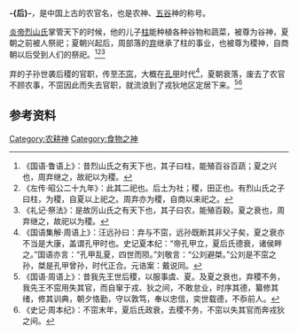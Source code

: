 {{Otheruses|弃|other=周人的祖先}}

'''-{后}-{{Ruby|稷|-{|zh-cn:{{Lang|zh-Latn-pinyin|jì}}; zh-hant:{{Lang|zh-Latn-pinyin|jì}}; zh-tw:{{Lang|zh-Bopo|ㄐㄧˋ}}; zh-hk:{{Lang|yue-Latn-jyutping|zik<sup>1</sup>}}; zh-mo:{{Lang|yue-Latn-jyutping|zik<sup>1</sup>}};}-}}'''，是中国上古的农官名，也是农神、[[五谷|五谷]]神的称号{{R|社会变迁|page1=116}}。

[[炎帝|炎帝]][[烈山氏|烈山氏]]掌管天下的时候，他的儿子[[柱_(上古人物)|柱]]能种植各种谷物和蔬菜，被尊为谷神，夏朝之前被人祭祀；夏朝兴起后，周部落的[[弃|弃]]继承了柱的事业，也被尊为稷神，自商朝以后受到人们的祭祀。<ref>《国语·鲁语上》：昔烈山氏之有天下也，其子曰柱，能殖百谷百蔬；夏之兴也，周弃继之，故祀以为稷。</ref><ref>《左传·昭公二十九年》：此其二祀也。后土为社；稷，田正也。有烈山氏之子曰柱，为稷，自夏以上祀之。周弃亦为稷，自商以来祀之。</ref><ref>《礼记·祭法》：是故厉山氏之有天下也，其子曰农，能殖百穀。夏之衰也，周弃继之，故祀以为稷。</ref>

弃的子孙世袭后稷的官职，传至[[不窋|不窋]]，大概在[[孔甲|孔甲]]时代<ref>《国语集解·周语上》：汪远孙曰：弃与不窋，远孙既断其非父子矣，夏之衰亦不当是大康，盖谓孔甲时也。史记夏本纪：“帝孔甲立，夏后氏德衰，诸侯畔之。”国语亦言：“孔甲乱夏，四世而陨。”刘敬言：“公刘避桀。”公刘是不窋之孙，桀是孔甲曾孙，时代正合。元诰案：戴说同。</ref>，夏朝衰落，废去了农官不顾农事，不窋因此而失去官职，就流浪到了戎狄地区定居下来。<ref>《国语·周语上》：昔我先王世后稷，以服事虞、夏。及夏之衰也，弃稷不务，我先王不窋用失其官，而自窜于戎、狄之间，不敢怠业，时序其德，纂修其绪，修其训典，朝夕恪勤，守以敦笃，奉以忠信，奕世载德，不忝前人。</ref><ref>《史记·周本纪》：不窋末年，夏后氏政衰，去稷不务，不窋以失其官而奔戎狄之间。</ref>

== 参考资料 ==
{{Reflist|refs=
<ref name="社会变迁">{{Cite book|title=《夏商西周的社会变迁》|author=[[晁福林|晁福林]]|publisher=[[北京师范大学|北京师范大学]]出版社|location=中国北京|date=1996年6月|isbn=7-303-04144-3|language=zh-cn}}</ref>
}}

[[Category:农耕神|Category:农耕神]]
[[Category:食物之神|Category:食物之神]]